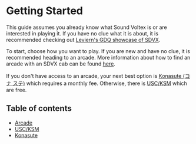 # Getting Started

This guide assumes you already know what Sound Voltex is or are interested in
playing it. If you have no clue what it is about, it is
recommended checking out [Leviern's GDQ showcase of
SDVX](https://www.youtube.com/watch?v=NePZzIFKW_s).

To start, choose how you want to play. If you are new and have no clue, it is
recommended heading to an arcade. More information about how to find an arcade
with an SDVX cab can be found [here](/setup/arcade).

If you don't have access to an arcade, your next best option is [Konasute (コナ
ステ)](/setup/konasute) which requires a monthly fee. Otherwise, there is
[USC/KSM](/setup/USCKSM) which are free.

## Table of contents

- [Arcade](/setup/arcade)
- [USC/KSM](/setup/USCKSM)
- [Konasute](/setup/konasute)
